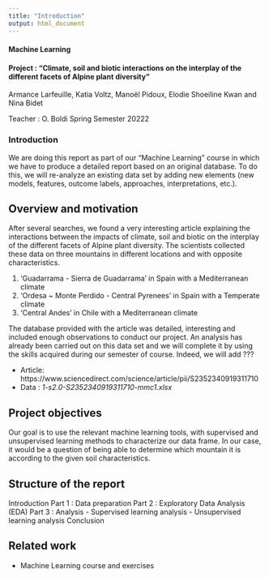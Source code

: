 ```yaml
---
title: "Introduction"
output: html_document
---
```

#### Machine Learning
#### Project : "Climate, soil and biotic interactions on the interplay of the different facets of Alpine plant diversity"

Armance Larfeuille, Katia Voltz, Manoël Pidoux, Elodie Shoeiline Kwan and Nina Bidet

Teacher : O. Boldi
Spring Semester 20222

### Introduction

We are doing this report as part of our "Machine Learning" course in which we have to produce a detailed report based on an original database. To do this, we will re-analyze an existing data set by adding new elements (new models, features, outcome labels, approaches, interpretations, etc.).

## Overview and motivation 
After several searches, we found a very interesting article explaining the interactions between the impacts of climate, soil and biotic on the interplay of the different facets of Alpine plant diversity. The scientists collected these data on three mountains in different locations and with opposite characteristics.

1. 'Guadarrama - Sierra de Guadarrama' in Spain with a Mediterranean climate
2. 'Ordesa ~ Monte Perdido - Central Pyrenees' in Spain with a Temperate climate
3. 'Central Andes' in Chile with a Mediterranean climate

The database provided with the article was detailed, interesting and included enough observations to conduct our project. An analysis has already been carried out on this data set and we will complete it by using the skills acquired during our semester of course. Indeed, we will add ???

- Article:  https://www.sciencedirect.com/science/article/pii/S2352340919311710
- Data : *1-s2.0-S2352340919311710-mmc1.xlsx*

## Project objectives
Our goal is to use the relevant machine learning tools, with supervised and unsupervised learning methods to characterize our data frame. 
In our case, it would be a question of being able to determine which mountain it is according to the given soil characteristics. 

## Structure of the report

Introduction
Part 1 : Data preparation
Part 2 : Exploratory Data Analysis (EDA)
Part 3 : Analysis
- Supervised learning analysis
- Unsupervised learning analysis
Conclusion 

## Related work
- Machine Learning course and exercises 
